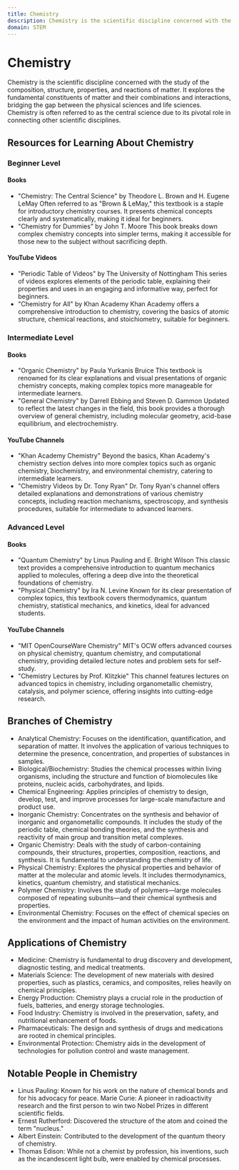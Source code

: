 ```yaml
---
title: Chemistry
description: Chemistry is the scientific discipline concerned with the study of the composition, structure, properties, and reactions of matter.
domain: STEM
---
```

# Chemistry

Chemistry is the scientific discipline concerned with the study of the composition, structure, properties, and reactions of matter. It explores the fundamental constituents of matter and their combinations and interactions, bridging the gap between the physical sciences and life sciences. Chemistry is often referred to as the central science due to its pivotal role in connecting other scientific disciplines.

## Resources for Learning About Chemistry

### Beginner Level

#### Books
- "Chemistry: The Central Science" by Theodore L. Brown and H. Eugene LeMay
Often referred to as "Brown & LeMay," this textbook is a staple for introductory chemistry courses. It presents chemical concepts clearly and systematically, making it ideal for beginners.
- "Chemistry for Dummies" by John T. Moore
This book breaks down complex chemistry concepts into simpler terms, making it accessible for those new to the subject without sacrificing depth.
#### YouTube Videos
- "Periodic Table of Videos" by The University of Nottingham
This series of videos explores elements of the periodic table, explaining their properties and uses in an engaging and informative way, perfect for beginners.
- "Chemistry for All" by Khan Academy
Khan Academy offers a comprehensive introduction to chemistry, covering the basics of atomic structure, chemical reactions, and stoichiometry, suitable for beginners.
### Intermediate Level
#### Books
- "Organic Chemistry" by Paula Yurkanis Bruice
This textbook is renowned for its clear explanations and visual presentations of organic chemistry concepts, making complex topics more manageable for intermediate learners.
- "General Chemistry" by Darrell Ebbing and Steven D. Gammon
Updated to reflect the latest changes in the field, this book provides a thorough overview of general chemistry, including molecular geometry, acid-base equilibrium, and electrochemistry.
#### YouTube Channels
- "Khan Academy Chemistry"
Beyond the basics, Khan Academy's chemistry section delves into more complex topics such as organic chemistry, biochemistry, and environmental chemistry, catering to intermediate learners.
- "Chemistry Videos by Dr. Tony Ryan"
Dr. Tony Ryan's channel offers detailed explanations and demonstrations of various chemistry concepts, including reaction mechanisms, spectroscopy, and synthesis procedures, suitable for intermediate to advanced learners.
### Advanced Level
#### Books
- "Quantum Chemistry" by Linus Pauling and E. Bright Wilson
This classic text provides a comprehensive introduction to quantum mechanics applied to molecules, offering a deep dive into the theoretical foundations of chemistry.
- "Physical Chemistry" by Ira N. Levine
Known for its clear presentation of complex topics, this textbook covers thermodynamics, quantum chemistry, statistical mechanics, and kinetics, ideal for advanced students.
#### YouTube Channels
- "MIT OpenCourseWare Chemistry"
MIT's OCW offers advanced courses on physical chemistry, quantum chemistry, and computational chemistry, providing detailed lecture notes and problem sets for self-study.
- "Chemistry Lectures by Prof. Klitzkie"
This channel features lectures on advanced topics in chemistry, including organometallic chemistry, catalysis, and polymer science, offering insights into cutting-edge research.

## Branches of Chemistry
- Analytical Chemistry: Focuses on the identification, quantification, and separation of matter. It involves the application of various techniques to determine the presence, concentration, and properties of substances in samples.
- Biological/Biochemistry: Studies the chemical processes within living organisms, including the structure and function of biomolecules like proteins, nucleic acids, carbohydrates, and lipids.
- Chemical Engineering: Applies principles of chemistry to design, develop, test, and improve processes for large-scale manufacture and product use.
- Inorganic Chemistry: Concentrates on the synthesis and behavior of inorganic and organometallic compounds. It includes the study of the periodic table, chemical bonding theories, and the synthesis and reactivity of main group and transition metal complexes.
- Organic Chemistry: Deals with the study of carbon-containing compounds, their structures, properties, composition, reactions, and synthesis. It is fundamental to understanding the chemistry of life.
- Physical Chemistry: Explores the physical properties and behavior of matter at the molecular and atomic levels. It includes thermodynamics, kinetics, quantum chemistry, and statistical mechanics.
- Polymer Chemistry: Involves the study of polymers—large molecules composed of repeating subunits—and their chemical synthesis and properties.
- Environmental Chemistry: Focuses on the effect of chemical species on the environment and the impact of human activities on the environment.

## Applications of Chemistry

- Medicine: Chemistry is fundamental to drug discovery and development, diagnostic testing, and medical treatments.
- Materials Science: The development of new materials with desired properties, such as plastics, ceramics, and composites, relies heavily on chemical principles.
- Energy Production: Chemistry plays a crucial role in the production of fuels, batteries, and energy storage technologies.
- Food Industry: Chemistry is involved in the preservation, safety, and nutritional enhancement of foods.
- Pharmaceuticals: The design and synthesis of drugs and medications are rooted in chemical principles.
- Environmental Protection: Chemistry aids in the development of technologies for pollution control and waste management.

## Notable People in Chemistry

- Linus Pauling: Known for his work on the nature of chemical bonds and for his advocacy for peace.
Marie Curie: A pioneer in radioactivity research and the first person to win two Nobel Prizes in different scientific fields.
- Ernest Rutherford: Discovered the structure of the atom and coined the term "nucleus."
- Albert Einstein: Contributed to the development of the quantum theory of chemistry.
- Thomas Edison: While not a chemist by profession, his inventions, such as the incandescent light bulb, were enabled by chemical processes.